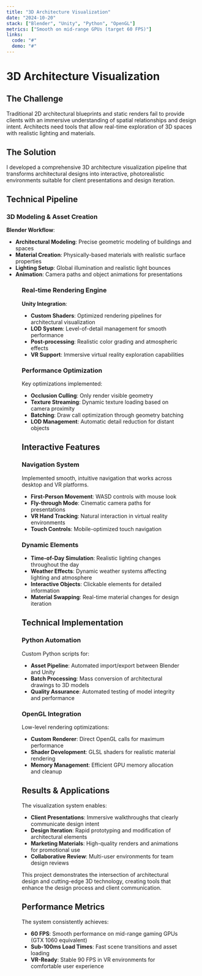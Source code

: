 ```yaml
---
title: "3D Architecture Visualization"
date: "2024-10-20"
stack: ["Blender", "Unity", "Python", "OpenGL"]
metrics: ["Smooth on mid-range GPUs (target 60 FPS)"]
links:
  code: "#"
  demo: "#"
---
```


# 3D Architecture Visualization

## The Challenge

Traditional 2D architectural blueprints and static renders fail to provide clients with an immersive understanding of spatial relationships and design intent. Architects need tools that allow real-time exploration of 3D spaces with realistic lighting and materials.

## The Solution

I developed a comprehensive 3D architecture visualization pipeline that transforms architectural designs into interactive, photorealistic environments suitable for client presentations and design iteration.

## Technical Pipeline

### 3D Modeling & Asset Creation

**Blender Workflow**:
- **Architectural Modeling**: Precise geometric modeling of buildings and spaces
- **Material Creation**: Physically-based materials with realistic surface properties
- **Lighting Setup**: Global illumination and realistic light bounces
- **Animation**: Camera paths and object animations for presentations

<Figure 
  src="/images/3d-architecture-model.jpg" 
  alt="3D architectural model showing detailed interior spaces"
  caption="High-detail 3D model with realistic materials and lighting"
/>

### Real-time Rendering Engine

**Unity Integration**:
- **Custom Shaders**: Optimized rendering pipelines for architectural visualization
- **LOD System**: Level-of-detail management for smooth performance
- **Post-processing**: Realistic color grading and atmospheric effects
- **VR Support**: Immersive virtual reality exploration capabilities

### Performance Optimization

<Metric label="Target Performance" value="60 FPS on mid-range GPUs" />

Key optimizations implemented:

- **Occlusion Culling**: Only render visible geometry
- **Texture Streaming**: Dynamic texture loading based on camera proximity
- **Batching**: Draw call optimization through geometry batching
- **LOD Management**: Automatic detail reduction for distant objects

## Interactive Features

### Navigation System

<Callout type="info">
Implemented smooth, intuitive navigation that works across desktop and VR platforms.
</Callout>

- **First-Person Movement**: WASD controls with mouse look
- **Fly-through Mode**: Cinematic camera paths for presentations
- **VR Hand Tracking**: Natural interaction in virtual reality environments
- **Touch Controls**: Mobile-optimized touch navigation

### Dynamic Elements

- **Time-of-Day Simulation**: Realistic lighting changes throughout the day
- **Weather Effects**: Dynamic weather systems affecting lighting and atmosphere
- **Interactive Objects**: Clickable elements for detailed information
- **Material Swapping**: Real-time material changes for design iteration

## Technical Implementation

### Python Automation

Custom Python scripts for:

- **Asset Pipeline**: Automated import/export between Blender and Unity
- **Batch Processing**: Mass conversion of architectural drawings to 3D models
- **Quality Assurance**: Automated testing of model integrity and performance

### OpenGL Integration

Low-level rendering optimizations:

- **Custom Renderer**: Direct OpenGL calls for maximum performance
- **Shader Development**: GLSL shaders for realistic material rendering
- **Memory Management**: Efficient GPU memory allocation and cleanup

## Results & Applications

The visualization system enables:

- **Client Presentations**: Immersive walkthroughs that clearly communicate design intent
- **Design Iteration**: Rapid prototyping and modification of architectural elements
- **Marketing Materials**: High-quality renders and animations for promotional use
- **Collaborative Review**: Multi-user environments for team design reviews

<Callout type="success">
This project demonstrates the intersection of architectural design and cutting-edge 3D technology, creating tools that enhance the design process and client communication.
</Callout>

## Performance Metrics

The system consistently achieves:

- **60 FPS**: Smooth performance on mid-range gaming GPUs (GTX 1060 equivalent)
- **Sub-100ms Load Times**: Fast scene transitions and asset loading
- **VR-Ready**: Stable 90 FPS in VR environments for comfortable user experience
